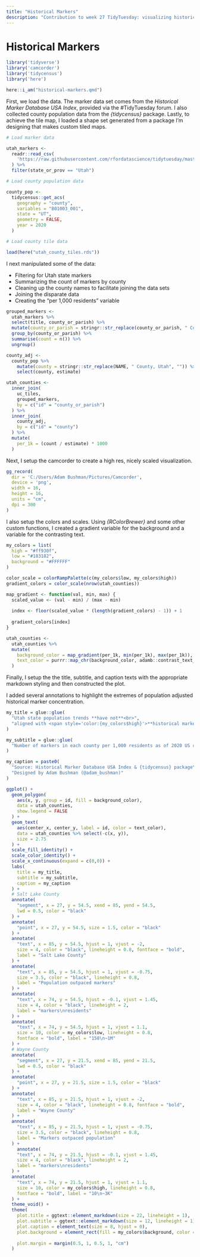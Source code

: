 ```yaml
---
title: "Historical Markers"
description: "Contribution to week 27 TidyTuesday: visualizing historical markers"
---
```


# Historical Markers

```r

library('tidyverse')
library('camcorder')
library('tidycensus')
library('here')

here::i_am("historical-markers.qmd")

```

First, we load the data. The marker data set comes from the *Historical Marker Database USA Index*, provided via the #TidyTuesday forum. I also collected county population data from the *{tidycensus}* package. Lastly, to achieve the tile map, I loaded a shape set generated from a package I'm designing that makes custom tiled maps.

```r

# Load marker data

utah_markers <- 
  readr::read_csv(
    'https://raw.githubusercontent.com/rfordatascience/tidytuesday/master/data/2023/2023-07-04/historical_markers.csv'
  ) %>%
  filter(state_or_prov == "Utah")

# Load county population data

county_pop <-
  tidycensus::get_acs(
    geography = "county", 
    variables = "B01003_001", 
    state = "UT", 
    geometry = FALSE,
    year = 2020
  )

# Load county tile data

load(here("utah_county_tiles.rds"))

```

I next manipulated some of the data:

*   Filtering for Utah state markers
*   Summarizing the count of markers by county
*   Cleaning up the county names to facilitate joining the data sets
*   Joining the disparate data
*   Creating the "per 1,000 residents" variable

```r

grouped_markers <- 
  utah_markers %>%
  select(title, county_or_parish) %>%
  mutate(county_or_parish = stringr::str_replace(county_or_parish, " County", "")) %>%
  group_by(county_or_parish) %>%
  summarise(count = n()) %>%
  ungroup()

county_adj <- 
  county_pop %>%
    mutate(county = stringr::str_replace(NAME, " County, Utah", "")) %>%
    select(county, estimate)

utah_counties <- 
  inner_join(
    uc_tiles, 
    grouped_markers, 
    by = c("id" = "county_or_parish")
  ) %>%
  inner_join(
    county_adj, 
    by = c("id" = "county")
  ) %>%
  mutate(
    per_1k = (count / estimate) * 1000
  )

```

Next, I setup the camcorder to create a high res, nicely scaled visualization.

```r

gg_record(
  dir = 'C:/Users/Adam Bushman/Pictures/Camcorder', 
  device = 'png', 
  width = 16, 
  height = 16, 
  units = "cm", 
  dpi = 300
)

```

I also setup the colors and scales. Using *{RColorBrewer}* and some other custom functions, I created a gradient variable for the background and a variable for the contrasting text. 

```r

my_colors = list(
  high = "#ff930f", 
  low = "#183182", 
  background = "#FFFFFF"
)

color_scale = colorRampPalette(c(my_colors$low, my_colors$high))
gradient_colors = color_scale(nrow(utah_counties))

map_gradient <- function(val, min, max) {
  scaled_value <- (val - min) / (max - min)
  
  index <- floor(scaled_value * (length(gradient_colors) - 1)) + 1
  
  gradient_colors[index]
}

utah_counties <-
  utah_counties %>%
  mutate(
    background_color = map_gradient(per_1k, min(per_1k), max(per_1k)), 
    text_color = purrr::map_chr(background_color, adamb::contrast_text_color)
  )

```

Finally, I setup the the title, subtitle, and caption texts with the appropriate markdown styling and then constructed the plot.

I added several annotations to highlight the extremes of population adjusted historical marker concentration.

```r

my_title = glue::glue(
  "Utah state population trends **have not**<br>", 
  "aligned with <span style='color:{my_colors$high}'>**historical markers**</span>"
)

my_subtitle = glue::glue(
  "Number of markers in each county per 1,000 residents as of 2020 US census<br><span style='color:{my_colors$high}'>**HIGH**</span> and <span style='color:{my_colors$low}'>**LOW**</span> concentration of population adjusted markers"
)

my_caption = paste0(
  "Source: Historical Marker Database USA Index & {tidycensus} package\n", 
  "Designed by Adam Bushman (@adam_bushman)"
)

ggplot() +
  geom_polygon(
    aes(x, y, group = id, fill = background_color), 
    data = utah_counties, 
    show.legend = FALSE
  ) +
  geom_text(
    aes(center_x, center_y, label = id, color = text_color), 
    data = utah_counties %>% select(-c(x, y)), 
    size = 2.75
  ) +
  scale_fill_identity() +
  scale_color_identity() + 
  scale_x_continuous(expand = c(0,0)) +
  labs(
    title = my_title, 
    subtitle = my_subtitle,
    caption = my_caption
  ) +
  # Salt Lake County
  annotate(
    "segment", x = 27, y = 54.5, xend = 85, yend = 54.5, 
    lwd = 0.5, color = "black"
  ) +
  annotate(
    "point", x = 27, y = 54.5, size = 1.5, color = "black"
  ) +
  annotate(
    "text", x = 85, y = 54.5, hjust = 1, vjust = -2, 
    size = 4, color = "black", lineheight = 0.8, fontface = "bold", 
    label = "Salt Lake County"
  ) +
  annotate(
    "text", x = 85, y = 54.5, hjust = 1, vjust = -0.75, 
    size = 3.5, color = "black", lineheight = 0.8, 
    label = "Population outpaced markers"
  ) +
  annotate(
    "text", x = 74, y = 54.5, hjust = -0.1, vjust = 1.45, 
    size = 4, color = "black", lineheight = 2, 
    label = "markers\nresidents"
  ) +
  annotate(
    "text", x = 74, y = 54.5, hjust = 1, vjust = 1.1, 
    size = 10, color = my_colors$low, lineheight = 0.8, 
    fontface = "bold", label = "158\n~1M"
  ) +
  # Wayne County
  annotate(
    "segment", x = 27, y = 21.5, xend = 85, yend = 21.5, 
    lwd = 0.5, color = "black"
  ) +
  annotate(
    "point", x = 27, y = 21.5, size = 1.5, color = "black"
  ) +
  annotate(
    "text", x = 85, y = 21.5, hjust = 1, vjust = -2, 
    size = 4, color = "black", lineheight = 0.8, fontface = "bold", 
    label = "Wayne County"
  ) +
  annotate(
    "text", x = 85, y = 21.5, hjust = 1, vjust = -0.75, 
    size = 3.5, color = "black", lineheight = 0.8, 
    label = "Markers outpaced population"
  ) +
    annotate(
    "text", x = 74, y = 21.5, hjust = -0.1, vjust = 1.45, 
    size = 4, color = "black", lineheight = 2, 
    label = "markers\nresidents"
  ) +
  annotate(
    "text", x = 74, y = 21.5, hjust = 1, vjust = 1.1, 
    size = 10, color = my_colors$high, lineheight = 0.8, 
    fontface = "bold", label = "10\n~3K"
  ) +
  theme_void() +
  theme(
    plot.title = ggtext::element_markdown(size = 22, lineheight = 1), 
    plot.subtitle = ggtext::element_markdown(size = 12, lineheight = 1), 
    plot.caption = element_text(size = 8, hjust = 0), 
    plot.background = element_rect(fill = my_colors$background, color = NA), 
    
    plot.margin = margin(0.5, 1, 0.5, 1, "cm")
  )

```



